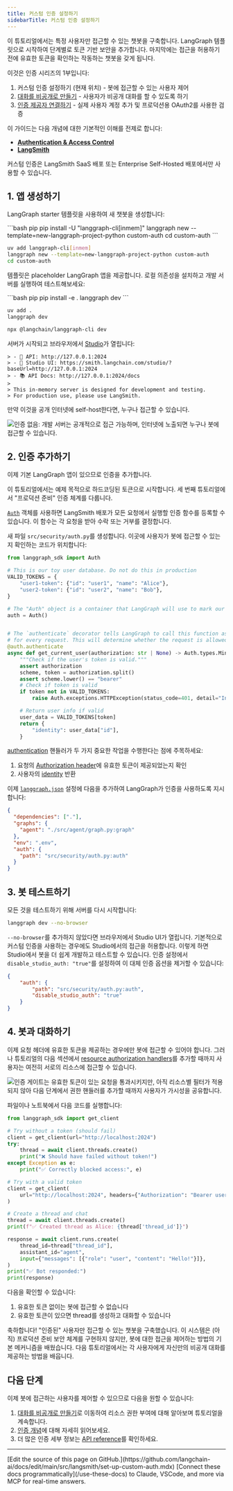 ```yaml
---
title: 커스텀 인증 설정하기
sidebarTitle: 커스텀 인증 설정하기
---
```

이 튜토리얼에서는 특정 사용자만 접근할 수 있는 챗봇을 구축합니다. LangGraph 템플릿으로 시작하여 단계별로 토큰 기반 보안을 추가합니다. 마지막에는 접근을 허용하기 전에 유효한 토큰을 확인하는 작동하는 챗봇을 갖게 됩니다.

이것은 인증 시리즈의 1부입니다:

1. 커스텀 인증 설정하기 (현재 위치) - 봇에 접근할 수 있는 사용자 제어
2. [대화를 비공개로 만들기](/langsmith/resource-auth) - 사용자가 비공개 대화를 할 수 있도록 하기
3. [인증 제공자 연결하기](/langsmith/add-auth-server) - 실제 사용자 계정 추가 및 프로덕션용 OAuth2를 사용한 검증

이 가이드는 다음 개념에 대한 기본적인 이해를 전제로 합니다:

* [**Authentication & Access Control**](/langsmith/auth)
* [**LangSmith**](/langsmith/home)

<Note>
커스텀 인증은 LangSmith SaaS 배포 또는 Enterprise Self-Hosted 배포에서만 사용할 수 있습니다.
</Note>

## 1. 앱 생성하기

LangGraph starter 템플릿을 사용하여 새 챗봇을 생성합니다:

<CodeGroup>
```bash pip
pip install -U "langgraph-cli[inmem]"
langgraph new --template=new-langgraph-project-python custom-auth
cd custom-auth
```

```bash uv
uv add langgraph-cli[inmem]
langgraph new --template=new-langgraph-project-python custom-auth
cd custom-auth
```
</CodeGroup>

템플릿은 placeholder LangGraph 앱을 제공합니다. 로컬 의존성을 설치하고 개발 서버를 실행하여 테스트해보세요:

<CodeGroup>
```bash pip
pip install -e .
langgraph dev
```

```bash uv
uv add .
langgraph dev
```

```bash npm
npx @langchain/langgraph-cli dev
```
</CodeGroup>

서버가 시작되고 브라우저에서 [Studio](/langsmith/studio)가 열립니다:

```
> - 🚀 API: http://127.0.0.1:2024
> - 🎨 Studio UI: https://smith.langchain.com/studio/?baseUrl=http://127.0.0.1:2024
> - 📚 API Docs: http://127.0.0.1:2024/docs
>
> This in-memory server is designed for development and testing.
> For production use, please use LangSmith.
```

만약 이것을 공개 인터넷에 self-host한다면, 누구나 접근할 수 있습니다.

![인증 없음: 개발 서버는 공개적으로 접근 가능하며, 인터넷에 노출되면 누구나 봇에 접근할 수 있습니다.](/langsmith/images/no-auth.png)

## 2. 인증 추가하기

이제 기본 LangGraph 앱이 있으므로 인증을 추가합니다.

<Note>
이 튜토리얼에서는 예제 목적으로 하드코딩된 토큰으로 시작합니다. 세 번째 튜토리얼에서 "프로덕션 준비" 인증 체계를 다룹니다.
</Note>

[`Auth`](https://langchain-ai.github.io/langgraph/cloud/reference/sdk/python-sdk_ref#langgraph_sdk.auth.Auth) 객체를 사용하면 LangSmith 배포가 모든 요청에서 실행할 인증 함수를 등록할 수 있습니다. 이 함수는 각 요청을 받아 수락 또는 거부를 결정합니다.

새 파일 `src/security/auth.py`를 생성합니다. 이곳에 사용자가 봇에 접근할 수 있는지 확인하는 코드가 위치합니다:

```python {highlight={10,15-16}} title="src/security/auth.py"
from langgraph_sdk import Auth

# This is our toy user database. Do not do this in production
VALID_TOKENS = {
    "user1-token": {"id": "user1", "name": "Alice"},
    "user2-token": {"id": "user2", "name": "Bob"},
}

# The "Auth" object is a container that LangGraph will use to mark our authentication function
auth = Auth()


# The `authenticate` decorator tells LangGraph to call this function as middleware
# for every request. This will determine whether the request is allowed or not
@auth.authenticate
async def get_current_user(authorization: str | None) -> Auth.types.MinimalUserDict:
    """Check if the user's token is valid."""
    assert authorization
    scheme, token = authorization.split()
    assert scheme.lower() == "bearer"
    # Check if token is valid
    if token not in VALID_TOKENS:
        raise Auth.exceptions.HTTPException(status_code=401, detail="Invalid token")

    # Return user info if valid
    user_data = VALID_TOKENS[token]
    return {
        "identity": user_data["id"],
    }
```

[authentication](https://langchain-ai.github.io/langgraph/cloud/reference/sdk/python-sdk_ref#langgraph_sdk.auth.Auth.authenticate) 핸들러가 두 가지 중요한 작업을 수행한다는 점에 주목하세요:

1. 요청의 [Authorization header](https://developer.mozilla.org/en-US/docs/Web/HTTP/Headers/Authorization)에 유효한 토큰이 제공되었는지 확인
2. 사용자의 [identity](https://langchain-ai.github.io/langgraph/cloud/reference/sdk/python-sdk_ref#langgraph_sdk.auth.types.MinimalUserDict) 반환

이제 [`langgraph.json`](/langsmith/cli#configuration-file) 설정에 다음을 추가하여 LangGraph가 인증을 사용하도록 지시합니다:

```json {highlight={7-9}} title="langgraph.json"
{
  "dependencies": ["."],
  "graphs": {
    "agent": "./src/agent/graph.py:graph"
  },
  "env": ".env",
  "auth": {
    "path": "src/security/auth.py:auth"
  }
}
```

## 3. 봇 테스트하기

모든 것을 테스트하기 위해 서버를 다시 시작합니다:

```bash
langgraph dev --no-browser
```

`--no-browser`를 추가하지 않았다면 브라우저에서 Studio UI가 열립니다. 기본적으로 커스텀 인증을 사용하는 경우에도 Studio에서의 접근을 허용합니다. 이렇게 하면 Studio에서 봇을 더 쉽게 개발하고 테스트할 수 있습니다. 인증 설정에서 `disable_studio_auth: "true"`를 설정하여 이 대체 인증 옵션을 제거할 수 있습니다:

```json
{
    "auth": {
        "path": "src/security/auth.py:auth",
        "disable_studio_auth": "true"
    }
}
```

## 4. 봇과 대화하기

이제 요청 헤더에 유효한 토큰을 제공하는 경우에만 봇에 접근할 수 있어야 합니다. 그러나 튜토리얼의 다음 섹션에서 [resource authorization handlers](/langsmith/auth#resource-specific-handlers)를 추가할 때까지 사용자는 여전히 서로의 리소스에 접근할 수 있습니다.

![인증 게이트는 유효한 토큰이 있는 요청을 통과시키지만, 아직 리소스별 필터가 적용되지 않아 다음 단계에서 권한 핸들러를 추가할 때까지 사용자가 가시성을 공유합니다.](/langsmith/images/authentication.png)

파일이나 노트북에서 다음 코드를 실행합니다:

```python
from langgraph_sdk import get_client

# Try without a token (should fail)
client = get_client(url="http://localhost:2024")
try:
    thread = await client.threads.create()
    print("❌ Should have failed without token!")
except Exception as e:
    print("✅ Correctly blocked access:", e)

# Try with a valid token
client = get_client(
    url="http://localhost:2024", headers={"Authorization": "Bearer user1-token"}
)

# Create a thread and chat
thread = await client.threads.create()
print(f"✅ Created thread as Alice: {thread['thread_id']}")

response = await client.runs.create(
    thread_id=thread["thread_id"],
    assistant_id="agent",
    input={"messages": [{"role": "user", "content": "Hello!"}]},
)
print("✅ Bot responded:")
print(response)
```

다음을 확인할 수 있습니다:

1. 유효한 토큰 없이는 봇에 접근할 수 없습니다
2. 유효한 토큰이 있으면 thread를 생성하고 대화할 수 있습니다

축하합니다! "인증된" 사용자만 접근할 수 있는 챗봇을 구축했습니다. 이 시스템은 (아직) 프로덕션 준비 보안 체계를 구현하지 않지만, 봇에 대한 접근을 제어하는 방법의 기본 메커니즘을 배웠습니다. 다음 튜토리얼에서는 각 사용자에게 자신만의 비공개 대화를 제공하는 방법을 배웁니다.

## 다음 단계

이제 봇에 접근하는 사용자를 제어할 수 있으므로 다음을 원할 수 있습니다:

1. [대화를 비공개로 만들기](/langsmith/resource-auth)로 이동하여 리소스 권한 부여에 대해 알아보며 튜토리얼을 계속합니다.
2. [인증 개념](/langsmith/auth)에 대해 자세히 읽어보세요.
3. 더 많은 인증 세부 정보는 [API reference](https://langchain-ai.github.io/langgraph/cloud/reference/sdk/python-sdk_ref)를 확인하세요.

---

<Callout icon="pen-to-square" iconType="regular">
    [Edit the source of this page on GitHub.](https://github.com/langchain-ai/docs/edit/main/src/langsmith/set-up-custom-auth.mdx)
</Callout>
<Tip icon="terminal" iconType="regular">
    [Connect these docs programmatically](/use-these-docs) to Claude, VSCode, and more via MCP for    real-time answers.
</Tip>
